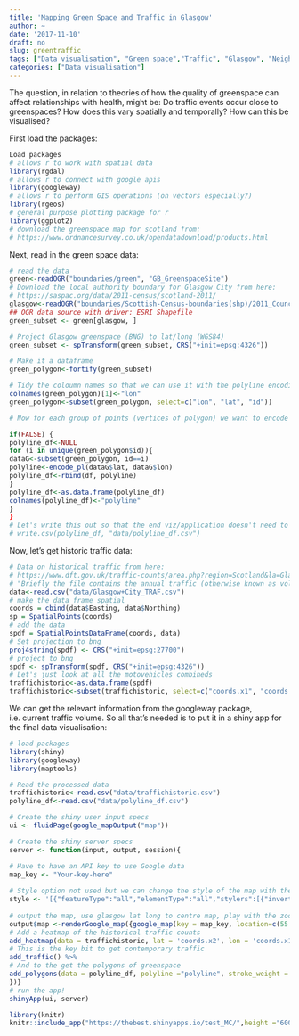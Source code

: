 ```yaml
---
title: 'Mapping Green Space and Traffic in Glasgow'
author: ~
date: '2017-11-10'
draft: no
slug: greentraffic
tags: ["Data visualisation", "Green space","Traffic", "Glasgow", "Neighbourhood", "Rshiny"]
categories: ["Data visualisation"]
---
```


The question, in relation to theories of how the quality of greenspace can affect relationships with health, might be: Do traffic events occur close to greenspaces? How does this vary spatially and temporally? How can this be visualised?

First load the packages:

```r
Load packages
# allows r to work with spatial data
library(rgdal)
# allows r to connect with google apis
library(googleway)
# allows r to perform GIS operations (on vectors especially?)
library(rgeos)
# general purpose plotting package for r
library(ggplot2)
# download the greenspace map for scotland from:
# https://www.ordnancesurvey.co.uk/opendatadownload/products.html
```

Next, read in the green space data:

```r
# read the data
green<-readOGR("boundaries/green", "GB_GreenspaceSite")
# Download the local authority boundary for Glasgow City from here:
# https://saspac.org/data/2011-census/scotland-2011/
glasgow<-readOGR("boundaries/Scottish-Census-boundaries(shp)/2011_Council_Area/CA_2011_EoR_Glasgow_City", "CA_2011_EoR_Glasgow_City")
## OGR data source with driver: ESRI Shapefile 
green_subset <- green[glasgow, ]

# Project Glasgow greenspace (BNG) to lat/long (WGS84)
green_subset <- spTransform(green_subset, CRS("+init=epsg:4326"))

# Make it a dataframe
green_polygon<-fortify(green_subset)

# Tidy the coloumn names so that we can use it with the polyline encoding function
colnames(green_polygon)[1]<-"lon"
green_polygon<-subset(green_polygon, select=c("lon", "lat", "id"))

# Now for each group of points (vertices of polygon) we want to encode the polygon using the "encode_pl" function from the package googleway (comment block it do it doens't run everytime)

if(FALSE) {
polyline_df<-NULL
for (i in unique(green_polygon$id)){
dataG<-subset(green_polygon, id==i)
polyline<-encode_pl(dataG$lat, dataG$lon)
polyline_df<-rbind(df, polyline)
}
polyline_df<-as.data.frame(polyline_df)
colnames(polyline_df)<-"polyline"
}
}
# Let's write this out so that the end viz/application doesn't need to do this bit again
# write.csv(polyline_df, "data/polyline_df.csv")
```

Now, let's get historic traffic data:
```r
# Data on historical traffic from here:
# https://www.dft.gov.uk/traffic-counts/area.php?region=Scotland&la=Glasgow+City
# "Briefly the file contains the annual traffic (otherwise known as volume of traffic) on each link of the major road network. This is calculated by multiplying the Annual average daily flow (AADF) by the corresponding length of road and by the number of days in the year""
data<-read.csv("data/Glasgow+City_TRAF.csv")
# make the data frame spatial
coords = cbind(data$Easting, data$Northing)
sp = SpatialPoints(coords)
# add the data
spdf = SpatialPointsDataFrame(coords, data)
# Set projection to bng
proj4string(spdf) <- CRS("+init=epsg:27700")
# project to bng
spdf <- spTransform(spdf, CRS("+init=epsg:4326"))
# Let's just look at all the motovehicles combineds
traffichistoric<-as.data.frame(spdf)
traffichistoric<-subset(traffichistoric, select=c("coords.x1", "coords.x2", "AllMotorVehicles"))
```

We can get the relevant information from the googleway package, i.e. current traffic volume. So all that's needed is to put it in a shiny app for the final data visualisation:

```r
# load packages
library(shiny)
library(googleway)
library(maptools)

# Read the processed data
traffichistoric<-read.csv("data/traffichistoric.csv")
polyline_df<-read.csv("data/polyline_df.csv")

# Create the shiny user input specs
ui <- fluidPage(google_mapOutput("map"))

# Create the shiny server specs
server <- function(input, output, session){

# Have to have an API key to use Google data  
map_key <- "Your-key-here"
  
# Style option not used but we can change the style of the map with the following code:
style <- '[{"featureType":"all","elementType":"all","stylers":[{"invert_lightness":true}, {"saturation":10},{"lightness":30},{"gamma":0.5},{"hue":"#435158"}]}, {"featureType":"road.arterial","elementType":"all","stylers":[{"visibility":"simplified"}]}, {"featureType":"transit.station","elementType":"labels.text","stylers":[{"visibility":"off"}]}]'
  
# output the map, use glasgow lat long to centre map, play with the zoom to make it look good
output$map <-renderGoogle_map({google_map(key = map_key, location=c(55.8642, -4.2518), zoom=13) %>%
# Add a heatmap of the historical traffic counts
add_heatmap(data = traffichistoric, lat = 'coords.x2', lon = 'coords.x1', option_opacity = 0.3) %>%
# This is the key bit to get contemporary traffic
add_traffic() %>% 
# And to the get the polygons of greenspace
add_polygons(data = polyline_df, polyline ="polyline", stroke_weight = 3, fill_colour = "green", stroke_colour = "black") 
})}
# run the app!
shinyApp(ui, server)
```

```r
library(knitr)
knitr::include_app("https://thebest.shinyapps.io/test_MC/",height ="600px")
```
  